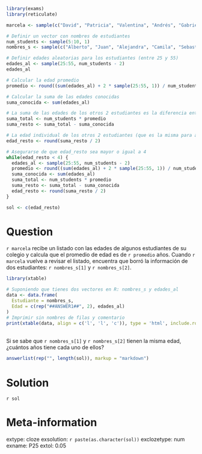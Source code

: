 ```r
library(exams)
library(reticulate)

marcela <- sample(c("David", "Patricia", "Valentina", "Andrés", "Gabriela", "Leonardo", "Daniela", "Felipe", "Isabella", "Paula Andrea", "Natalia", "Lina María", "Carlos Eduardo", "Samuel", "Luis Fernando"), 1)

# Definir un vector con nombres de estudiantes
num_students <- sample(5:10, 1)
nombres_s <- sample(c("Alberto", "Juan", "Alejandra", "Camila", "Sebastián", "Lucía", "Miguel", "Sofía", "Diego", "Carla", "María Antonia", "Violeta", "Martha Lucía", "Manuel Evelio", "Álvaro", "José Álvaro"), num_students)

# Definir edades aleatorias para los estudiantes (entre 25 y 55)
edades_al <- sample(25:55, num_students - 2)
edades_al

# Calcular la edad promedio
promedio <- round((sum(edades_al) + 2 * sample(25:55, 1)) / num_students)

# Calcular la suma de las edades conocidas
suma_conocida <- sum(edades_al)

# La suma de las edades de los otros 2 estudiantes es la diferencia entre la suma total y la suma conocida
suma_total <- num_students * promedio
suma_resto <- suma_total - suma_conocida

# La edad individual de los otros 2 estudiantes (que es la misma para ambos)
edad_resto <- round(suma_resto / 2)

# Asegurarse de que edad_resto sea mayor o igual a 4
while(edad_resto < 4) {
  edades_al <- sample(25:55, num_students - 2)
  promedio <- round((sum(edades_al) + 2 * sample(25:55, 1)) / num_students)
  suma_conocida <- sum(edades_al)
  suma_total <- num_students * promedio
  suma_resto <- suma_total - suma_conocida
  edad_resto <- round(suma_resto / 2)
}

sol <- c(edad_resto)
```

Question
========
`r marcela` recibe un listado con las edades de algunos estudiantes de su colegio y calcula que el promedio de edad es de `r promedio` años. Cuando `r marcela` vuelve a revisar el listado, encuentra que borró la información de dos estudiantes: `r nombres_s[1]` y `r nombres_s[2]`.


```r
library(xtable)

# Suponiendo que tienes dos vectores en R: nombres_s y edades_al
data <- data.frame(
  Estudiante = nombres_s,
  Edad = c(rep("##ANSWER1##", 2), edades_al)
)
# Imprimir sin nombres de filas y comentario
print(xtable(data, align = c('l', 'l', 'c')), type = 'html', include.rownames = FALSE)
```
\
Si se sabe que `r nombres_s[1]` y `r nombres_s[2]` tienen la misma edad, ¿cuántos años tiene cada uno de ellos?
```r
answerlist(rep("", length(sol)), markup = "markdown")
```

Solution
========



`r sol`

Meta-information
================
extype: cloze
exsolution: `r paste(as.character(sol))`
exclozetype: num
exname: P25
extol: 0.05